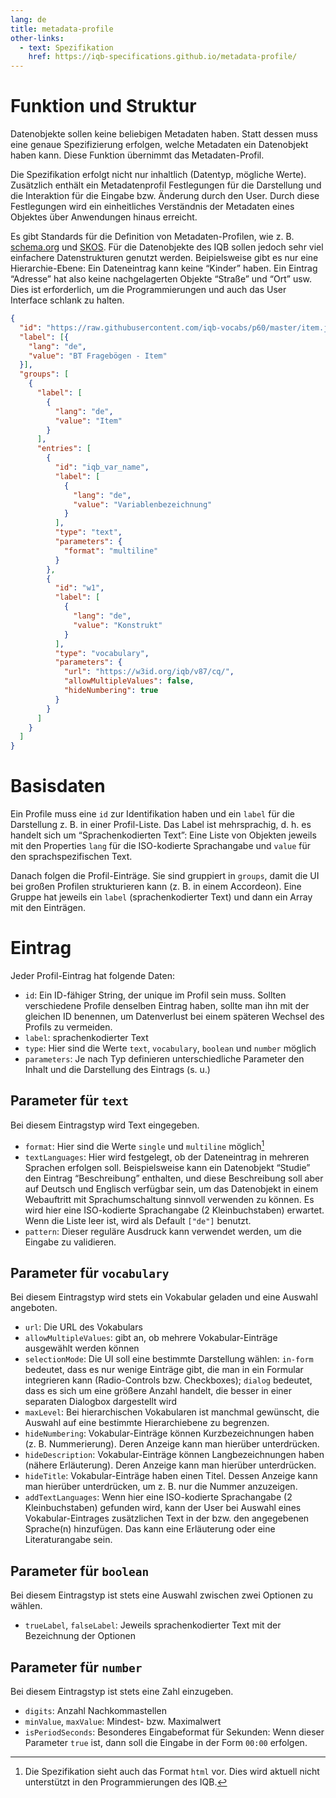 ```yaml
---
lang: de
title: metadata-profile
other-links:
  - text: Spezifikation
    href: https://iqb-specifications.github.io/metadata-profile/
---
```


# Funktion und Struktur

Datenobjekte sollen keine beliebigen Metadaten haben. Statt dessen muss eine genaue Spezifizierung erfolgen, welche Metadaten ein Datenobjekt haben kann. Diese Funktion übernimmt das Metadaten-Profil.

Die Spezifikation erfolgt nicht nur inhaltlich (Datentyp, mögliche Werte). Zusätzlich enthält ein Metadatenprofil Festlegungen für die Darstellung und die Interaktion für die Eingabe bzw. Änderung durch den User. Durch diese Festlegungen wird ein einheitliches Verständnis der Metadaten eines Objektes über Anwendungen hinaus erreicht.

Es gibt Standards für die Definition von Metadaten-Profilen, wie z. B. [schema.org](https://schema.org/) und [SKOS](https://www.w3.org/TR/skos-reference/). Für die Datenobjekte des IQB sollen jedoch sehr viel einfachere Datenstrukturen genutzt werden. Beipielsweise gibt es nur eine Hierarchie-Ebene: Ein Dateneintrag kann keine "Kinder" haben. Ein Eintrag "Adresse" hat also keine nachgelagerten Objekte "Straße" und "Ort" usw. Dies ist erforderlich, um die Programmierungen und auch das User Interface schlank zu halten.


```.json
{
  "id": "https://raw.githubusercontent.com/iqb-vocabs/p60/master/item.json",
  "label": [{
    "lang": "de",
    "value": "BT Fragebögen - Item"
  }],
  "groups": [
    {
      "label": [
        {
          "lang": "de",
          "value": "Item"
        }
      ],
      "entries": [
        {
          "id": "iqb_var_name",
          "label": [
            {
              "lang": "de",
              "value": "Variablenbezeichnung"
            }
          ],
          "type": "text",
          "parameters": {
            "format": "multiline"
          }
        },
        {
          "id": "w1",
          "label": [
            {
              "lang": "de",
              "value": "Konstrukt"
            }
          ],
          "type": "vocabulary",
          "parameters": {
            "url": "https://w3id.org/iqb/v87/cq/",
            "allowMultipleValues": false,
            "hideNumbering": true
          }
        }
      ]
    }
  ]
}
```

# Basisdaten

Ein Profile muss eine `id` zur Identifikation haben und ein `label` für die Darstellung z. B. in einer Profil-Liste. Das Label ist mehrsprachig, d. h. es handelt sich um "Sprachenkodierten Text": Eine Liste von Objekten jeweils mit den Properties `lang` für die ISO-kodierte Sprachangabe und `value` für den sprachspezifischen Text.

Danach folgen die Profil-Einträge. Sie sind gruppiert in `groups`, damit die UI bei großen Profilen strukturieren kann (z. B. in einem Accordeon). Eine Gruppe hat jeweils ein `label` (sprachenkodierter Text) und dann ein Array mit den Einträgen.

# Eintrag

Jeder Profil-Eintrag hat folgende Daten:

* `id`: Ein ID-fähiger String, der unique im Profil sein muss. Sollten verschiedene Profile denselben Eintrag haben, sollte man ihn mit der gleichen ID benennen, um Datenverlust bei einem späteren Wechsel des Profils zu vermeiden.
* `label`: sprachenkodierter Text
* `type`: Hier sind die Werte `text`, `vocabulary`, `boolean` und `number` möglich
* `parameters`: Je nach Typ definieren unterschiedliche Parameter den Inhalt und die Darstellung des Eintrags (s. u.)

## Parameter für `text`

Bei diesem Eintragstyp wird Text eingegeben.

* `format`: Hier sind die Werte `single` und `multiline` möglich[^1]
* `textLanguages`: Hier wird festgelegt, ob der Dateneintrag in mehreren Sprachen erfolgen soll. Beispielsweise kann ein Datenobjekt "Studie" den Eintrag "Beschreibung" enthalten, und diese Beschreibung soll aber auf Deutsch und Englisch verfügbar sein, um das Datenobjekt in einem Webauftritt mit Sprachumschaltung sinnvoll verwenden zu können. Es wird hier eine ISO-kodierte Sprachangabe (2 Kleinbuchstaben) erwartet. Wenn die Liste leer ist, wird als Default `["de"]` benutzt.
* `pattern`: Dieser reguläre Ausdruck kann verwendet werden, um die Eingabe zu validieren.

## Parameter für `vocabulary`

Bei diesem Eintragstyp wird stets ein Vokabular geladen und eine Auswahl angeboten.

* `url`: Die URL des Vokabulars
* `allowMultipleValues`: gibt an, ob mehrere Vokabular-Einträge ausgewählt werden können
* `selectionMode`: Die UI soll eine bestimmte Darstellung wählen: `in-form` bedeutet, dass es nur wenige Einträge gibt, die man in ein Formular integrieren kann (Radio-Controls bzw. Checkboxes); `dialog` bedeutet, dass es sich um eine größere Anzahl handelt, die besser in einer separaten Dialogbox dargestellt wird
* `maxLevel`: Bei hierarchischen Vokabularen ist manchmal gewünscht, die Auswahl auf eine bestimmte Hierarchiebene zu begrenzen.
* `hideNumbering`: Vokabular-Einträge können Kurzbezeichnungen haben (z. B. Nummerierung). Deren Anzeige kann man hierüber unterdrücken.
* `hideDescription`: Vokabular-Einträge können Langbezeichnungen haben (nähere Erläuterung). Deren Anzeige kann man hierüber unterdrücken.
* `hideTitle`: Vokabular-Einträge haben einen Titel. Dessen Anzeige kann man hierüber unterdrücken, um z. B. nur die Nummer anzuzeigen.
* `addTextLanguages`: Wenn hier eine ISO-kodierte Sprachangabe (2 Kleinbuchstaben) gefunden wird, kann der User bei Auswahl eines Vokabular-Eintrages zusätzlichen Text in der bzw. den angegebenen Sprache(n) hinzufügen. Das kann eine Erläuterung oder eine Literaturangabe sein.

## Parameter für `boolean`

Bei diesem Eintragstyp ist stets eine Auswahl zwischen zwei Optionen zu wählen.

* `trueLabel`, `falseLabel`: Jeweils sprachenkodierter Text mit der Bezeichnung der Optionen

## Parameter für `number`

Bei diesem Eintragstyp ist stets eine Zahl einzugeben.

* `digits`: Anzahl Nachkommastellen
* `minValue`, `maxValue`: Mindest- bzw. Maximalwert
* `isPeriodSeconds`: Besonderes Eingabeformat für Sekunden: Wenn dieser Parameter `true` ist, dann soll die Eingabe in der Form `00:00` erfolgen.


[^1]: Die Spezifikation sieht auch das Format `html` vor. Dies wird aktuell nicht unterstützt in den Programmierungen des IQB.
